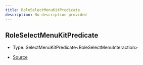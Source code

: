 ```yaml
---
title: RoleSelectMenuKitPredicate
description: No description provided
---
```


## RoleSelectMenuKitPredicate

- Type: SelectMenuKitPredicate\<RoleSelectMenuInteraction>

- [Source](https://github.com/underctrl-io/commandkit/blob/98b939d6fdf8beaae597b4dc0351a139da52ee8d/packages/commandkit/src/components/v1/select-menu/RoleSelectMenuKit.ts#L25)